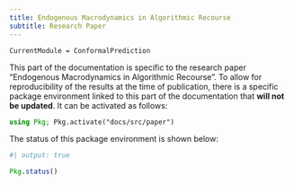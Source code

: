 ```yaml
---
title: Endogenous Macrodynamics in Algorithmic Recourse
subtitle: Research Paper
--- 
```


```@meta
CurrentModule = ConformalPrediction
```

This part of the documentation is specific to the research paper "Endogenous Macrodynamics in Algorithmic Recourse". To allow for reproducibility of the results at the time of publication, there is a specific package environment linked to this part of the documentation that **will not be updated**. It can be activated as follows:

```julia
using Pkg; Pkg.activate("docs/src/paper")
```


The status of this package environment is shown below:

```julia
#| output: true

Pkg.status()
```




